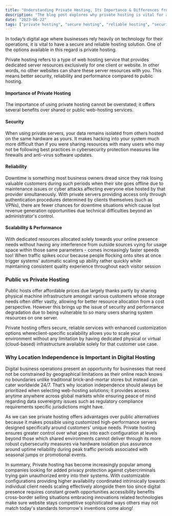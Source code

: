 ---
title: "Understanding Private Hosting, Its Importance & Differences from Public Hosting"
description: "The blog post explores why private hosting is vital for a secure and reliable hosting solution by offering better security, reliability & performance, compared to public hosting."
date: "2023-06-22"
tags: ["private hosting", "secure hosting", "reliable hosting", "security", "performance"]
---

In today’s digital age where businesses rely heavily on technology for their operations, it is vital to have a secure and reliable hosting solution. One of the options available in this regard is private hosting.

Private hosting refers to a type of web hosting service that provides dedicated server resources exclusively for one client or website. In other words, no other websites can share these server resources with you. This means better security, reliability and performance compared to public hosting.

#### Importance of Private Hosting

The importance of using private hosting cannot be overstated; it offers several benefits over shared or public web-hosting services.

#### Security

When using private servers, your data remains isolated from others hosted on the same hardware as yours. It makes hacking into your system much more difficult than if you were sharing resources with many users who may not be following best practices in cybersecurity protection measures like firewalls and anti-virus software updates.

#### Reliability

Downtime is something most business owners dread since they risk losing valuable customers during such periods when their site goes offline due to maintenance issues or cyber attacks affecting everyone else hosted by that provider simultaneously. With private servers providing access only  through authentication procedures determined by clients themselves (such as VPNs), there are fewer chances for downtime situations which cause lost revenue generation opportunities due technical difficulties beyond an administrator's control.

#### Scalability & Performance

With dedicated resources allocated solely towards your online presence needs without having any interference from outside sources vying for usage space within those same parameters - comes increasingly faster speeds too! When traffic spikes occur because people flocking onto sites at once trigger systems' automatic scaling up ability rather quickly while maintaining consistent quality experience throughout each visitor session

### Public vs Private Hosting

Public hosts offer affordable prices due largely thanks partly by sharing physical machine infrastructure amongst various customers whose storage needs often differ vastly, allowing for better resource allocation from a cost perspective. However this brings up the issue of security and performance degradation due to being vulnerable to so many users sharing system resources on one server.

Private hosting offers secure, reliable services with enhanced customization options whereclient-specific scalability allows you to scale your environment without any limitation by having dedicated physical or virtual (cloud-based) infrastructure available solely for that customer use case.

### Why Location Independence is Important in Digital Hosting

Digital business operations present an opportunity for businesses that need not be constrained by geographical limitations as their online reach knows no boundaries unlike traditional brick-and-mortar stores but instead can cater worldwide 24/7.
That’s why location independence should always be prioritized when selecting web-hosting solutions; it provides access anytime anywhere across global markets while ensuring peace of mind regarding data sovereignty issues such as regulatory compliance requirements specific jurisdictions might have.

As we can see private hosting offers advantages over public alternatives because it makes possible using customized high-performance servers designed specifically around customers' unique needs. Private hosting ensures greater control over what goes into each configuration at levels beyond those which shared environments cannot deliver through its more robust cybersecurity measures via hardware isolation plus assurance around uptime reliability during peak traffic periods associated with seasonal jumps or promotional events.

In summary, Private hosting has become increasingly popular among companies looking for added privacy protection against cybercriminals trying gain unauthorized entry into their systems. With customizable configurations providing higher availability coordinated intrinsically towards individual client needs scaling effectively alongside them too since digital presence requires constant growth opportunities accessibility benefits cross-border selling situations embracing innovations related technologies make sure website stays competitive sophisticated ways others may not match today's standards tomorrow's inventions come along!
